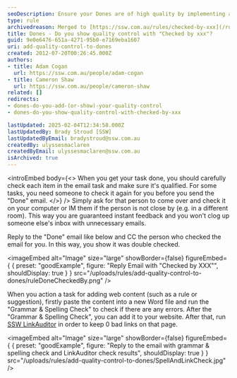 ```yaml
---
seoDescription: Ensure your Dones are of high quality by implementing a check process with "Checked by xxx"
type: rule
archivedreason: Merged to [https://ssw.com.au/rules/checked-by-xxx](/rules/checked-by-xxx)
title: Dones - Do you show quality control with "Checked by xxx"?
guid: 9e0e6476-651a-4271-95b0-e7169eba1607
uri: add-quality-control-to-dones
created: 2012-07-20T00:26:45.000Z
authors:
- title: Adam Cogan
  url: https://ssw.com.au/people/adam-cogan
- title: Cameron Shaw
  url: https://ssw.com.au/people/cameron-shaw
related: []
redirects:
- dones-do-you-add-(or-show)-your-quality-control
- dones-do-you-show-quality-control-with-checked-by-xxx

lastUpdated: 2025-02-04T12:34:58.000Z
lastUpdatedBy: Brady Stroud [SSW]
lastUpdatedByEmail: bradystroud@ssw.com.au
createdBy: ulyssesmaclaren
createdByEmail: ulyssesmaclaren@ssw.com.au
isArchived: true
---
```


<introEmbed
  body={<>
When you get your task done, you should carefully check each item in the email task and make sure it's qualified. For some tasks, you need someone to check it again for you before you send the "Done" email.
  </>}
/>
Simply ask for that person to come over and check it on your computer or IM them if the person is not close by (e.g. in a different room). This way you are guaranteed instant feedback and you won't clog up someone else's inbox with unnecessary emails.

Reply to the "Done" email like below and CC the person who checked the email for you. In this way, you show it was double checked.

<imageEmbed
  alt="Image"
  size="large"
  showBorder={false}
  figureEmbed={ {
    preset: "goodExample",
    figure: "Reply Email with \"Checked by XXX\"",
    shouldDisplay: true
  } }
  src="/uploads/rules/add-quality-control-to-dones/ruleDoneCheckedBy.png"
/>


When you action a task for adding web content (such as a rule or suggestion), firstly paste the content into a new Word file and run the "Grammar & Spelling Check" to check if there are any errors. After the "Grammar & Spelling Check", you can add it to your website. After that, run [SSW LinkAuditor](http://sswlinkauditor.com/) in order to keep 0 bad links on that page.

<imageEmbed
  alt="Image"
  size="large"
  showBorder={false}
  figureEmbed={ {
    preset: "goodExample",
    figure: "Reply to the email with grammar & spelling check and LinkAuditor check results",
    shouldDisplay: true
  } }
  src="/uploads/rules/add-quality-control-to-dones/SpellAndLinkCheck.jpg"
/>
